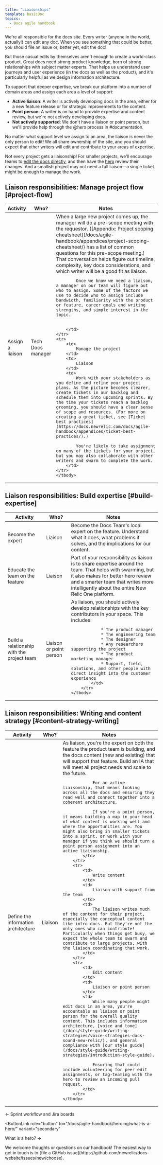 ```yaml
---
title: "Liaisonships"
template: basicDoc
topics:
  - Docs agile handbook
---
```

We're all responsible for the docs site. Every writer (anyone in the world, actually!) can edit any doc. When you see something that could be better, you should file an issue or, better yet, edit the doc!

But those casual edits by themselves aren't enough to create a world-class product. Great docs need strong product knowledge, born of strong relationships with subject matter experts. That helps us understand user journeys and user experience (in the docs as well as the product), and it's particularly helpful as we design information architecture.

To support that deeper expertise, we break our platform into a number of domain areas and assign each area a level of support:

* **Active liaison**: A writer is actively developing docs in the area, either for a new feature release or for strategic improvements to the content.
* **Point person**: A writer is on hand to provide expertise and content review, but we're not actively developing docs.
* **Not actively supported**: We don't have a liaison or point person, but we'll provide help through the @hero process in #documentation.

No matter what support level we assign to an area, the liaison is never the only person to edit! We all share ownership of the site, and you should expect that other writers will edit and contribute to your areas of expertise.

Not every project gets a liaisonship! For smaller projects, we'll encourage teams to [edit the docs directly](/docs/style-guide/writing-guidelines/create-edit-content/), and then have the [hero](/docs/agile-handbook/heroing/what-is-a-hero/) review their changes. And a smallish project may not need a full liaison—a single ticket might be enough to manage the work.

## Liaison responsibilities: Manage project flow [#project-flow]

<table>
    <thead>
        <tr>
            <th style={{ width: "200px" }}>
                Activity
            </th>
            <th>
                Who?
            </th>
            <th>
                Notes
            </th>
        </tr>
    </thead>
    <tbody>
    <tr>
        <td>
            Assign a liaison
        </td>
        <td>
            Tech Docs manager
        </td>
        <td>
            When a large new project comes up, the manager will do a pre-scope meeting with the requestor. ([Appendix: Project scoping cheatsheet](/docs/agile-handbook/appendices/project-scoping-cheatsheet/) has a list of common questions for this pre-scope meeting.) That conversation helps figure out timeline, complexity, key docs considerations, and which writer will be a good fit as liaison.

            Once we know we need a liaison, a manager on our team will figure out who to assign. Some of the factors we use to decide who to assign include bandwidth, familiarity with the product or feature, career goals and writing strengths, and simple interest in the topic.

            
        </td>
    </tr>
    <tr>
        <td>
            Manage the project
        </td>
        <td>
            Liaison
        </td>
        <td>
            Work with your stakeholders as you define and refine your project plans. As the picture becomes clearer, create tickets in our backlog and schedule them into upcoming sprints. By the time your tickets reach a backlog grooming, you should have a clear sense of scope and resources. (For more on creating a great ticket, see [Ticket best practices](https://docs.newrelic.com/docs/agile-handbook/appendices/ticket-best-practices/).) 
            
            You're likely to take assignment on many of the tickets for your project, but you may also collaborate with other writers and swarm to complete the work. 
        </td>
    </tr>
    </tbody>
</table>

## Liaison responsibilities: Build expertise [#build-expertise]

<table>
    <thead>
        <tr>
            <th style={{ width: "200px" }}>
                Activity
            </th>
            <th>
                Who?
            </th>
            <th>
                Notes
            </th>
        </tr>
    </thead>
    <tbody>
        <tr>
            <td>
                Become the expert
            </td>
            <td>
                Liaison
            </td>
            <td>
                Become the Docs Team's local expert on the feature. Understand what it does, what problems it solves, and the implications for our content.
            </td>
        </tr>
        <tr>
            <td>
                Educate the team on the feature
            </td>
            <td>
                Liaison
            </td>
            <td>
                Part of your responsibility as liaison is to share expertise around the team. That helps with swarming, but it also makes for better hero review and a smarter team that writes more intelligently about the entire New Relic One platform.
            </td>
        </tr>
        <tr>
            <td>
                Build a relationship with the project team
            </td>
            <td>
                Liaison or point person
            </td>
            <td>
                As liaison, you should actively develop relationships with the key contributors in your space. This includes:

                * The product manager
                * The engineering team
                * The designer
                * Any researchers supporting the project
                * The product marketing manager
                * Support, field, solutions, and other people with direct insight into the customer experience
            </td>
        </tr>
    </tbody>
</table>

## Liaison responsibilities: Writing and content strategy [#content-strategy-writing]

<table>
    <thead>
        <tr>
            <th style={{ width: "200px" }}>
                Activity
            </th>
            <th>
                Who?
            </th>
            <th>
                Notes
            </th>
        </tr>
    </thead>
    <tbody>
        <tr>
            <td>
                Define the information architecture
            </td>
            <td>
                Liaison
            </td>
            <td>
                As liaison, you're the expert on both the feature the product team is building, and the docs content (new and existing) that will support that feature. Build an IA that will meet all project needs and scale to the future.

                For an active liaisonship, that means looking across all the docs and ensuring they read well and connect together into a coherent architecture. 
                
                If you're a point person, it means building a map in your head of what content is working well and where the opportunities are. You might also bring in smaller tickets into a sprint, or work with your manager if you think we should turn a point person assignment into an active liaisonship.
            </td>
        </tr>
        <tr>
            <td>
                Write content
            </td>
            <td>
                Liaison with support from the team
            </td>
            <td>
                The liaison writes much of the content for their project, especially the conceptual content like intro docs. But they're not the only ones who can contribute! Particularly when things get busy, we expect the whole team to swarm and contribute to large projects, with the liaison coordinating that work.
            </td>
        </tr>
        <tr>
            <td>
                Edit content
            </td>
            <td>
                Liaison or point person
            </td>
            <td>
                While many people might edit docs in an area, you're accountable as liaison or point person for the overall quality content. This includes information architecture, [voice and tone](/docs/style-guide/writing-strategies/voice-strategies-docs-sound-new-relic/), and general compliance with [our style guide](/docs/style-guide/writing-strategies/introduction-style-guide). 
                
                Ensuring that could include volunteering for peer edit assignments, or tag-teaming with the hero to review an incoming pull request. 
            </td>
        </tr>
    </tbody>
</table>

<ButtonGroup>
  <ButtonLink
  role="button"
  to="/docs/agile-handbook/sprint-mechanics/sprint-workflow-and-jira-boards/"
  variant="secondary"
  >
  ← Sprint workflow and Jira boards
  </ButtonLink>

  <ButtonLink
  role="button"
  to="/docs/agile-handbook/heroing/what-is-a-hero/"
  variant="secondary"
  >
  What is a hero? →
  </ButtonLink>
</ButtonGroup>

<Callout variant="tip">
We welcome thoughts or questions on our handbook! The easiest way to get in touch is to [file a GitHub issue](https://github.com/newrelic/docs-website/issues/new/choose).
</Callout>